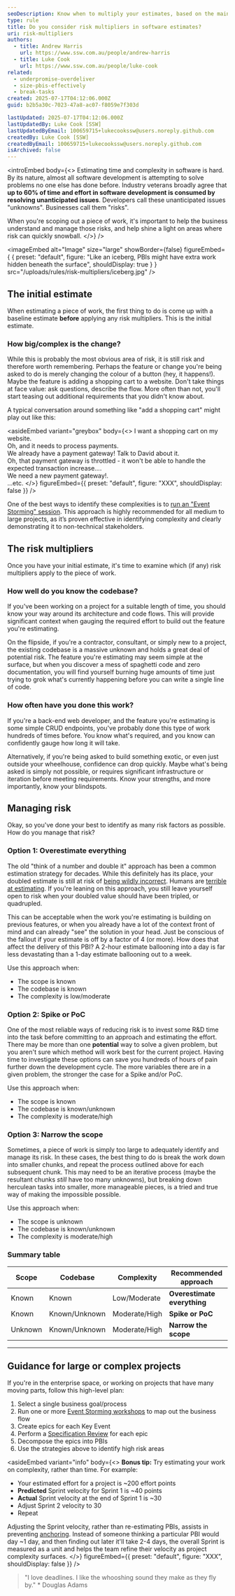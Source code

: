 ```yaml
---
seoDescription: Know when to multiply your estimates, based on the main risk factors
type: rule
title: Do you consider risk multipliers in software estimates?
uri: risk-multipliers
authors:
  - title: Andrew Harris
    url: https://www.ssw.com.au/people/andrew-harris
  - title: Luke Cook
    url: https://www.ssw.com.au/people/luke-cook
related:
  - underpromise-overdeliver
  - size-pbis-effectively
  - break-tasks
created: 2025-07-17T04:12:06.000Z
guid: b2b5a30c-7023-47a8-ac07-f8059e7f303d

lastUpdated: 2025-07-17T04:12:06.000Z
lastUpdatedBy: Luke Cook [SSW]
lastUpdatedByEmail: 100659715+lukecookssw@users.noreply.github.com
createdBy: Luke Cook [SSW]
createdByEmail: 100659715+lukecookssw@users.noreply.github.com
isArchived: false
---
```


<introEmbed
  body={<>
Estimating time and complexity in software is hard. By its nature, almost all software development is attempting to solve problems no one else has done before. Industry veterans broadly agree that **up to 60% of time and effort in software development is consumed by resolving unanticipated issues**. Developers call these unanticipated issues "unknowns". Businesses call them "risks".

When you're scoping out a piece of work, it's important to help the business understand and manage those risks, and help shine a light on areas where risk can quickly snowball.
  </>}
/>

<imageEmbed
  alt="Image"
  size="large"
  showBorder={false}
  figureEmbed={ {
    preset: "default",
    figure: "Like an iceberg, PBIs might have extra work hidden beneath the surface",
    shouldDisplay: true
  } }
  src="/uploads/rules/risk-multipliers/iceberg.jpg"
/>

## The initial estimate

When estimating a piece of work, the first thing to do is come up with a baseline estimate **before** applying any risk multipliers. This is the initial estimate.

### How big/complex is the change?

While this is probably the most obvious area of risk, it is still risk and therefore worth remembering. Perhaps the feature or change you're being asked to do is merely changing the colour of a button (hey, it happens!). Maybe the feature is adding a shopping cart to a website. Don't take things at face value: ask questions, describe the flow. More often than not, you'll start teasing out additional requirements that you didn't know about.

A typical conversation around something like "add a shopping cart" might play out like this:

<asideEmbed
  variant="greybox"
  body={<>
    I want a shopping cart on my website.\
Oh, and it needs to process payments.\
We already have a payment gateway! Talk to David about it.\
Oh, that payment gateway is throttled - it won't be able to handle the expected transaction increase....\
We need a new payment gateway!.\
...etc.
  </>}
  figureEmbed={{
    preset: "default",
    figure: "XXX",
    shouldDisplay: false
  }}
/>

One of the best ways to identify these complexities is to [run an "Event Storming" session](/event-storming). This approach is highly recommended for all medium to large projects, as it’s proven effective in identifying complexity and clearly demonstrating it to non-technical stakeholders.

## The risk multipliers

Once you have your initial estimate, it's time to examine which (if any) risk multipliers apply to the piece of work.

### How well do you know the codebase?

If you've been working on a project for a suitable length of time, you should know your way around its architecture and code flows. This will provide significant context when gauging the required effort to build out the feature you're estimating.

On the flipside, if you're a contractor, consultant, or simply new to a project, the existing codebase is a massive unknown and holds a great deal of potential risk. The feature you're estimating may seem simple at the surface, but when you discover a mess of spaghetti code and zero documentation, you will find yourself burning huge amounts of time just trying to grok what's currently happening before you can write a single line of code.

### How often have you done this work?

If you're a back-end web developer, and the feature you're estimating is some simple CRUD endpoints, you've probably done this type of work hundreds of times before. You know what's required, and you know can confidently gauge how long it will take.

Alternatively, if you're being asked to build something exotic, or even just outside your wheelhouse, confidence can drop quickly. Maybe what's being asked is simply not possible, or requires significant infrastructure or iteration before meeting requirements. Know your strengths, and more importantly, know your blindspots.

## Managing risk

Okay, so you've done your best to identify as many risk factors as possible. How do you manage that risk?

### Option 1: Overestimate everything

The old "think of a number and double it" approach has been a common estimation strategy for decades. While this definitely has its place, your doubled estimate is still at risk of [being wildly incorrect](https://en.wikipedia.org/wiki/Hofstadter%27s_law). Humans are [terrible at estimating](https://en.wikipedia.org/wiki/Planning_fallacy). If you're leaning on this approach, you still leave yourself open to risk when your doubled value should have been tripled, or quadrupled.

This can be acceptable when the work you're estimating is building on previous features, or when you already have a lot of the context front of mind and can already "see" the solution in your head. Just be conscious of the fallout if your estimate is off by a factor of 4 (or more). How does that affect the delivery of this PBI? A 2-hour estimate ballooning into a day is far less devastating than a 1-day estimate ballooning out to a week.

Use this approach when:

* The scope is known
* The codebase is known
* The complexity is low/moderate

### Option 2: Spike or PoC

One of the most reliable ways of reducing risk is to invest some R&D time into the task before committing to an approach and estimating the effort. There may be more than one **potential** way to solve a given problem, but you aren't sure which method will work best for the current project. Having time to investigate these options can save you hundreds of hours of pain further down the development cycle. The more variables there are in a given problem, the stronger the case for a Spike and/or PoC.

Use this approach when:

* The scope is known
* The codebase is known/unknown
* The complexity is moderate/high

### Option 3: Narrow the scope

Sometimes, a piece of work is simply too large to adequately identify and manage its risk. In these cases, the best thing to do is break the work down into smaller chunks, and repeat the process outlined above for each subsequent chunk. This may need to be an iterative process (maybe the resultant chunks *still* have too many unknowns), but breaking down herculean tasks into smaller, more manageable pieces, is a tried and true way of making the impossible possible.

Use this approach when:

* The scope is unknown
* The codebase is known/unknown
* The complexity is moderate/high

### Summary table

| Scope     | Codebase         | Complexity     | Recommended approach |
|-----------|------------------|----------------|----------------------------------|
| Known     | Known            | Low/Moderate   | **Overestimate everything** |
| Known     | Known/Unknown    | Moderate/High  | **Spike or PoC**            |
| Unknown   | Known/Unknown    | Moderate/High  | **Narrow the scope**        |

---

## Guidance for large or complex projects

If you're in the enterprise space, or working on projects that have many moving parts, follow this high-level plan:

1. Select a single business goal/process
2. Run one or more [Event Storming workshops](/event-storming-workshop) to map out the business flow
3. Create epics for each Key Event
4. Perform a [Specification Review](/what-is-a-spec-review) for each epic
5. Decompose the epics into PBIs
6. Use the strategies above to identify high risk areas

<asideEmbed
  variant="info"
  body={<>
    **Bonus tip:** Try estimating your work on complexity, rather than time. For example:

* Your estimated effort for a project is ~200 effort points
* **Predicted** Sprint velocity for Sprint 1 is ~40 points
* **Actual** Sprint velocity at the end of Sprint 1 is ~30
* Adjust Sprint 2 velocity to 30
* Repeat

Adjusting the Sprint velocity, rather than re-estimating PBIs, assists in preventing [anchoring](/recognize-anchoring-effects). Instead of someone thinking a particular PBI would day ~1 day, and then finding out later it'll take 2-4 days, the overall Sprint is measured as a unit and helps the team refine their velocity as project complexity surfaces.
  </>}
  figureEmbed={{
    preset: "default",
    figure: "XXX",
    shouldDisplay: false
  }}
/>

> "I love deadlines. I like the whooshing sound they make as they fly by."
> \* Douglas Adams
